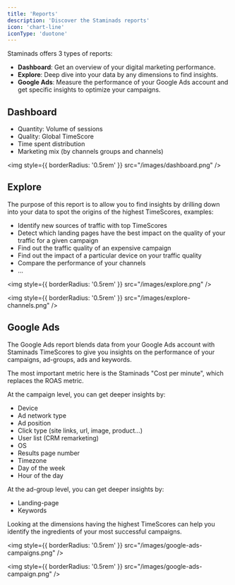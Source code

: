 ```yaml
---
title: 'Reports'
description: 'Discover the Staminads reports'
icon: 'chart-line'
iconType: 'duotone'
---
```


Staminads offers 3 types of reports:

- **Dashboard**: Get an overview of your digital marketing performance.
- **Explore**: Deep dive into your data by any dimensions to find insights.
- **Google Ads**: Measure the performance of your Google Ads account and get specific insights to optimize your campaigns.

## Dashboard

- Quantity: Volume of sessions  
- Quality: Global TimeScore
- Time spent distribution
- Marketing mix (by channels groups and channels)


<img
  style={{ borderRadius: '0.5rem' }}
  src="/images/dashboard.png"
/>

## Explore

The purpose of this report is to allow you to find insights by drilling down into your data to spot the origins of the highest TimeScores, examples:

- Identify new sources of traffic with top TimeScores
- Detect which landing pages have the best impact on the quality of your traffic for a given campaign
- Find out the traffic quality of an expensive campaign
- Find out the impact of a particular device on your traffic quality
- Compare the performance of your channels
- ...

<img
  style={{ borderRadius: '0.5rem' }}
  src="/images/explore.png"
/>

<img
  style={{ borderRadius: '0.5rem' }}
  src="/images/explore-channels.png"
/>

## Google Ads

The Google Ads report blends data from your Google Ads account with Staminads TimeScores to give you insights on the performance of your campaigns, ad-groups, ads and keywords.

The most important metric here is the Staminads "Cost per minute", which replaces the ROAS metric.

At the campaign level, you can get deeper insights by:
- Device
- Ad network type
- Ad position
- Click type (site links, url, image, product...)
- User list (CRM remarketing)
- OS
- Results page number
- Timezone
- Day of the week
- Hour of the day

At the ad-group level, you can get deeper insights by:
- Landing-page
- Keywords

<Tip>
  Looking at the dimensions having the highest TimeScores can help you identify the ingredients of your most successful campaigns.
</Tip>

<img
  style={{ borderRadius: '0.5rem' }}
  src="/images/google-ads-campaigns.png"
/>

<img
  style={{ borderRadius: '0.5rem' }}
  src="/images/google-ads-campaign.png"
/>